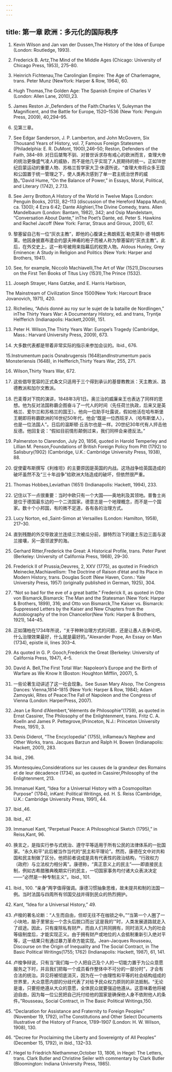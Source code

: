 ```yaml
---
---
---
```

title: 第一章 欧洲：多元化的国际秩序
---



1. Kevin Wilson and Jan van der Dussen,The History of the Idea of Europe (London: Routledge, 1993).

2. Frederick B. Artz,The Mind of the Middle Ages (Chicago: University of Chicago Press, 1953), 275–80.

3. Heinrich Fichtenau,The Carolingian Empire: The Age of Charlemagne, trans. Peter Munz (NewYork: Harper & Row, 1964), 60.

4. Hugh Thomas,The Golden Age: The Spanish Empire of Charles V (London: Allen Lane, 2010),23.

5. James Reston Jr.,Defenders of the Faith:Charles V, Suleyman the Magnificent, and the Battle for Europe, 1520–1536 (New York: Penguin Press, 2009), 40,294–95.

6. 见第三章。

7. See Edgar Sanderson, J. P. Lamberton, and John McGovern, Six Thousand Years of History, vol. 7, Famous Foreign Statesmen (Philadelphia: E. R. DuMont, 1900),246–50; Reston, Defenders of the Faith, 384–89. 对日后桀骜不驯、对普世诉求存有戒心的欧洲而言，查理大帝的统治更像盛气凌人的威胁，而不是他几乎实现了人民期待的统一。正如18世纪启蒙运动的重要人物、苏格兰哲学家大卫·休谟所说，“查理大帝将众多王国和公国置于统一管理之下，使人类再次感到了单一君主统治世界的威胁。”David Hume, “On the Balance of Power,” in Essays, Moral, Political, and Literary (1742), 2.7.13.

8. See Jerry Brotton,A History of the World in Twelve Maps (London: Penguin Books, 2013), 82–113 (discussion of the Hereford Mappa Mundi, ca. 1300); 4 Ezra 6:42; Dante Alighieri,The Divine Comedy, trans. Allen Mandelbaum (London: Bantam, 1982), 342; and Osip Mandelstam, “Conversation About Dante,” inThe Poet’s Dante, ed. Peter S. Hawkins and Rachel Jacoff (New York: Farrar, Straus and Giroux, 2001), 67.

9. 黎塞留自己有一位“灰衣主教”，即他的心腹谋士弗朗索瓦·勒克莱尔·德·特朗布莱。他因身披嘉布遣会约瑟夫神甫的袍子而被人称为黎塞留的“灰衣主教”。此后，在外交史上，这一称号被用来指幕后的权势人物。Aldous Huxley, Grey Eminence: A Study in Religion and Politics (New York: Harper and Brothers, 1941).

10. See, for example, Niccolò Machiavelli,The Art of War (1521),Discourses on the First Ten Books of Titus Livy (1531),The Prince (1532).

11. Joseph Strayer, Hans Gatzke, and E. Harris Harbison,

The Mainstream of Civilization Since 1500(New York: Harcourt Brace Jovanovich, 1971), 420.

12. Richelieu, “Advis donné au roy sur le sujet de la bataille de Nordlingen,” inThe Thirty Years War: A Documentary History, ed. and trans, Tryntje Helfferich (Indianapolis: Hackett,2009), 151.

13. Peter H. Wilson,The Thirty Years War: Europe’s Tragedy (Cambridge, Mass.: Harvard University Press, 2009), 673.

14. 大多数代表都是带着非常实际的指示来参加会议的。Ibid., 676.

15.Instrumentum pacis Osnabrugensis (1648)andInstrumentum pacis Monsteriensis (1648), in Helfferich,Thirty Years War, 255, 271.

16. Wilson,Thirty Years War, 672.

17. 这些倡导宽容的正式条文只适用于三个得到承认的基督教教派：天主教派、路德教派和加尔文教派。

18. 巴麦尊对下院的演讲，1848年3月1日。奥兰治的威廉亲王也表达了同样的思想。他为反对法国称霸企图奋斗了一代人的时间（先任荷兰执政，后来又是英格兰、爱尔兰和苏格兰的国王）。他向一位助手吐露说，假如他活在哈布斯堡王朝即将称霸欧洲的16世纪50年代，他会“既是一位西班牙人（哈布斯堡人），也是一位法国人”。日后的温斯顿·丘吉尔也是一样。20世纪30年代有人抨击他反德。他回复说：“假如目前情形颠倒过来，我们同样会亲德反法。”

19. Palmerston to Clarendon, July 20, 1856, quoted in Harold Temperley and Lillian M. Penson,Foundations of British Foreign Policy from Pitt (1792) to Salisbury(1902) (Cambridge, U.K.: Cambridge University Press, 1938), 88.

20. 促使霍布斯撰写《利维坦》的主要原因是英国的内战。这场战争给英国造成的破坏虽然不及“三十年战争”给欧洲大陆造成的破坏，但依然很严重。

21. Thomas Hobbes,Leviathan (1651) (Indianapolis: Hackett, 1994), 233.

22. 记住以下一点很重要：当时中欧只有一个大国——奥地利及其领地。普鲁士尚是位于德国最东边的一个二流国家。德意志是一个地理概念，而不是一个国家。数十个小邦国，有的微不足道，各有各的治理方式。

23. Lucy Norton, ed.,Saint-Simon at Versailles (London: Hamilton, 1958), 217–30.

24. 直到残酷的外交导致波兰连续三次被瓜分前，腓特烈治下的疆土东边三面与波兰接壤，另一面邻波罗的海。

25. Gerhard Ritter,Frederick the Great: A Historical Profile, trans. Peter Paret (Berkeley: University of California Press, 1968), 29–30.

26. Frederick II of Prussia,Oeuvres, 2, XXV (1775), as quoted in Friedrich Meinecke,Machiavellism: The Doctrine of Raison d’état and Its Place in Modern History, trans. Douglas Scott (New Haven, Conn.: Yale University Press, 1957) (originally published in German, 1925), 304.

27. “Not so bad for the eve of a great battle.” Frederick II, as quoted in Otto von Bismarck,Bismarck: The Man and the Statesman (New York: Harper & Brothers, 1899), 316; and Otto von Bismarck,The Kaiser vs. Bismarck: Suppressed Letters by the Kaiser and New Chapters from the Autobiography of the Iron Chancellor(New York: Harper & Brothers, 1921), 144–45.

28. 正如蒲柏在1734年所说，“关于种种治理方式的问题，还是让愚人去争论吧。什么治理效果最好，什么就是最好的。”Alexander Pope, An Essay on Man (1734), epistle iii, lines 303–4.

29. As quoted in G. P. Gooch,Frederick the Great (Berkeley: University of California Press, 1947), 4–5.

30. David A. Bell,The First Total War: Napoleon’s Europe and the Birth of Warfare as We Know It (Boston: Houghton Mifflin, 2007), 5.

31. 一些论著生动讲述了这一社会现象。See Susan Mary Alsop, The Congress Dances: Vienna,1814–1815 (New York: Harper & Row, 1984); Adam Zamoyski, Rites of Peace:The Fall of Napoleon and the Congress of Vienna (London: HarperPress, 2007).

32. Jean Le Rond d’Alembert,“éléments de Philosophie”(1759), as quoted in Ernst Cassirer, The Philosophy of the Enlightenment, trans. Fritz C. A. Koelln and James P. Pettegrove,(Princeton, N.J.: Princeton University Press, 1951), 3.

33. Denis Diderot, “The Encyclopedia” (1755), inRameau’s Nephew and Other Works, trans. Jacques Barzun and Ralph H. Bowen (Indianapolis: Hackett, 2001), 283.

34. Ibid., 296.

35. Montesquieu,Considérations sur les causes de la grandeur des Romains et de leur décadence (1734), as quoted in Cassirer,Philosophy of the Enlightenment, 213.

36. Immanuel Kant, “Idea for a Universal History with a Cosmopolitan Purpose” (1784), inKant: Political Writings, ed. H. S. Reiss (Cambridge, U.K.: Cambridge University Press, 1991), 44.

37. Ibid.,46.

38. Ibid., 47.

39. Immanuel Kant, “Perpetual Peace: A Philosophical Sketch (1795),” in Reiss,Kant, 96.

40. 换言之，是指实行参与式统治、遵守平等适用于所有公民的法律体系的一批国家。“永久和平”此后被当作当代的“民主和平理论”。然而，康德在文中对共和国和民主制做了区分。他把前者说成是具有代表性的政治结构，“行政权力（政府）与立法权力相分离”。康德称，“真正意义上的民主”——即直接民主制，例如古希腊雅典晚期实行的民主，一切国家事务均付诸大众表决决定——“必然是一种专制主义”。Ibid., 101.

41. Ibid., 100. “亲身”两字值得强调。康德习惯抽象思维，故未提共和制的法国一例。当时法国与四周所有邻国交战并得到民众的热烈拥护。

42. Kant, “Idea for a Universal History,” 49.

43. 卢梭的著名论断：“人生而自由，但却无往不在枷锁之中。”“当第一个人圈了一小块地，脑子里冒出一个念头后脱口而出‘这是我的’”时，人类发展道路就走入了歧途。因此，只有废除私有财产，而由人们共同拥有，同时消灭人为的社会等级制度后，才能实现正义。由于拥有财产或地位的人会抵制重新引入绝对平等，这一结果只有通过暴力革命方能实现。Jean-Jacques Rousseau, Discourse on the Origin of Inequality and The Social Contract, in The Basic Political Writings(1755; 1762) (Indianapolis: Hackett, 1987), 61, 141.

44. 卢梭争辩说，只有当“我们每一个人把自己及个人的一切能力置于为公众意愿服务之下时，并且我们把每一个成员看作整体中不可分的一部分时”，才会有合法的统治。异见将被彻底消灭，因为在一个由理性和平等的社会结构组成的世界里，大众意愿内部的分歧代表了对给予民众权力原则的非法抵制。“无论是谁，只要拒绝遵从大众的意愿，全体民众就要强迫他遵从。这意味着他将被迫自由，因为每一位公民把自己托付给他的国家是确保他人身不依附他人的条件。”Rousseau, Social Contract, in The Basic Political Writings,150.

45. “Declaration for Assistance and Fraternity to Foreign Peoples” (November 19, 1792), inThe Constitutions and Other Select Documents Illustrative of the History of France, 1789–1907 (London: H. W. Wilson, 1908), 130.

46. “Decree for Proclaiming the Liberty and Sovereignty of All Peoples” (December 15, 1792), in ibid., 132–33.

47. Hegel to Friedrich Niethammer,October 13, 1806, in Hegel: The Letters, trans. Clark Butler and Christine Seiler with commentary by Clark Butler (Bloomington: Indiana University Press, 1985).